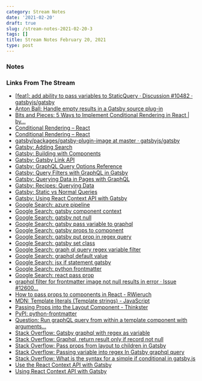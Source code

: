 ```yaml
---
category: Stream Notes
date: '2021-02-20'
draft: true
slug: /stream-notes-2021-02-20-3
tags: []
title: Stream Notes February 20, 2021
type: post
---
```



### Notes



### Links From The Stream



- [[feat]: add ability to pass variables to StaticQuery · Discussion #10482 · gatsbyjs/gatsby](https://github.com/gatsbyjs/gatsby/discussions/10482)
- [Anton Ball: Handle empty results in a Gatsby source plug-in](https://www.antonball.dev/blog/2020-01-02-gatsby-source-plugin/)
- [Bits and Pieces: 5 Ways to Implement Conditional Rendering in React | by...](https://blog.bitsrc.io/5-ways-to-implement-conditional-rendering-in-react-64730323b434)
- [Conditional Rendering – React](https://reactjs.org/docs/conditional-rendering.html)
- [Conditional Rendering – React](https://reactjs.org/docs/conditional-rendering.html#inline-if-with-logical--operator)
- [gatsby/packages/gatsby-plugin-image at master · gatsbyjs/gatsby](https://github.com/gatsbyjs/gatsby/tree/master/packages/gatsby-plugin-image#static-images)
- [Gatsby: Adding Search](https://www.gatsbyjs.com/docs/how-to/adding-common-features/adding-search/)
- [Gatsby: Building with Components](https://www.gatsbyjs.com/docs/conceptual/building-with-components/)
- [Gatsby: Gatsby Link API](https://www.gatsbyjs.com/docs/reference/built-in-components/gatsby-link/)
- [Gatsby: GraphQL Query Options Reference](https://www.gatsbyjs.com/docs/graphql-reference/)
- [Gatsby: Query Filters with GraphQL in Gatsby](https://www.gatsbyjs.com/docs/query-filters/)
- [Gatsby: Querying Data in Pages with GraphQL](https://www.gatsbyjs.com/docs/how-to/querying-data/page-query/)
- [Gatsby: Recipes: Querying Data](https://www.gatsbyjs.com/docs/recipes/querying-data/)
- [Gatsby: Static vs Normal Queries](https://www.gatsbyjs.com/docs/static-vs-normal-queries/)
- [Gatsby: Using React Context API with Gatsby](https://www.gatsbyjs.com/blog/2019-01-31-using-react-context-api-with-gatsby/)
- [Google Search: azure pipeline](https://www.google.com/search?client=safari&rls=en&q=azure+pipeline&ie=UTF-8&oe=UTF-8)
- [Google Search: gatsby component context](https://www.google.com/search?client=safari&rls=en&q=gatsby+component+context&ie=UTF-8&oe=UTF-8)
- [Google Search: gatsby not null](https://www.google.com/search?client=safari&rls=en&q=gatsby+not+null&ie=UTF-8&oe=UTF-8)
- [Google Search: gatsby pass variable to graphql](https://www.google.com/search?client=safari&rls=en&q=gatsby+pass+variable+to+graphql&ie=UTF-8&oe=UTF-8)
- [Google Search: gatsby props to component](https://www.google.com/search?newwindow=1&client=safari&rls=en&ei=QIIwYKCOItHW5gL7hoKQCA&q=gatsby+props+to+component&oq=gatsby+props+to+component&gs_lcp=Cgdnd3Mtd2l6EAMyBggAEBYQHjoHCAAQsAMQQzoHCAAQRxCwAzoCCAA6CAgAEBYQChAeOgkIABDJAxAWEB46CAghEBYQHRAeOggIABAIEA0QHlC-FViULmCIMmgBcAJ4AIABYIgBuwiSAQIxNJgBAKABAaoBB2d3cy13aXrIAQnAAQE&sclient=gws-wiz&ved=0ahUKEwigrvb7wvfuAhVRq1kKHXuDAIIQ4dUDCAw&uact=5)
- [Google Search: gatsby put prop in regex query](https://www.google.com/search?client=safari&rls=en&q=gatsby+put+prop+in+regex+query&ie=UTF-8&oe=UTF-8)
- [Google Search: gatsby set class](https://www.google.com/search?client=safari&rls=en&q=gatsby+set+class&ie=UTF-8&oe=UTF-8)
- [Google Search: graph ql query regex variable filter](https://www.google.com/search?client=safari&rls=en&q=graph+ql+query+regex+variable+filter&ie=UTF-8&oe=UTF-8)
- [Google Search: graphql default value](https://www.google.com/search?client=safari&rls=en&q=graphql+default+value&ie=UTF-8&oe=UTF-8)
- [Google Search: jsx if statement gatsby](https://www.google.com/search?newwindow=1&client=safari&rls=en&ei=h48xYMLrMMSe5gLl6LPwCg&q=jsx+if+statement+gatsby&oq=jsx+if+statement+gatsby&gs_lcp=Cgdnd3Mtd2l6EAM6BwgAELADEEM6BwgAEEcQsAM6AggAOgYIABAWEB46BAgAEEM6BQghEKABOgUIIRCrAjoICCEQFhAdEB5Q5u4BWNP7AWDE_wFoAXACeACAAZkBiAHuBZIBAzYuMpgBAKABAaoBB2d3cy13aXrIAQnAAQE&sclient=gws-wiz&ved=0ahUKEwiCy-fiw_nuAhVEj1kKHWX0DK4Q4dUDCAw&uact=5)
- [Google Search: python frontmatter](https://www.google.com/search?client=safari&rls=en&q=python+frontmatter&ie=UTF-8&oe=UTF-8)
- [Google Search: react pass prop](https://www.google.com/search?client=safari&rls=en&q=react+pass+prop&ie=UTF-8&oe=UTF-8)
- [graphql filter for frontmatter image not null results in error · Issue #12600...](https://github.com/gatsbyjs/gatsby/issues/12600)
- [How to pass props to components in React - RWieruch](https://www.robinwieruch.de/react-pass-props-to-component)
- [MDN: Template literals (Template strings) - JavaScript](https://developer.mozilla.org/en-US/docs/Web/JavaScript/Reference/Template_literals#tagged_templates)
- [Passing Props into the Layout Component - Thinkster](https://thinkster.io/tutorials/up-and-running-with-gatsby-layouts/passing-props-into-the-layout-component)
- [PyPI: python-frontmatter](https://pypi.org/project/python-frontmatter/)
- [Question: Run graphQL query from within a template component with arguments...](https://github.com/gatsbyjs/gatsby/issues/3680)
- [Stack Overflow: Gatsby graphql with regex as variable](https://stackoverflow.com/questions/56743804/gatsby-graphql-with-regex-as-variable)
- [Stack Overflow: Graphql, return result only if record not null](https://stackoverflow.com/questions/62749327/graphql-return-result-only-if-record-not-null)
- [Stack Overflow: Pass props from layout to children in Gatsby](https://stackoverflow.com/questions/48725557/pass-props-from-layout-to-children-in-gatsby)
- [Stack Overflow: Passing variable into regex In Gatsby graphql query](https://stackoverflow.com/questions/46933246/passing-variable-into-regex-in-gatsby-graphql-query)
- [Stack Overflow: What is the syntax for a simple if conditional in gatsby.js](https://stackoverflow.com/questions/53508119/what-is-the-syntax-for-a-simple-if-conditional-in-gatsby-js)
- [Use the React Context API with Gatsby](https://www.freecodecamp.org/news/react-context-api-with-gatsby-2018/)
- [Using React Context API with Gatsby](https://blog.asayer.io/using-react-context-api-with-gatsby)